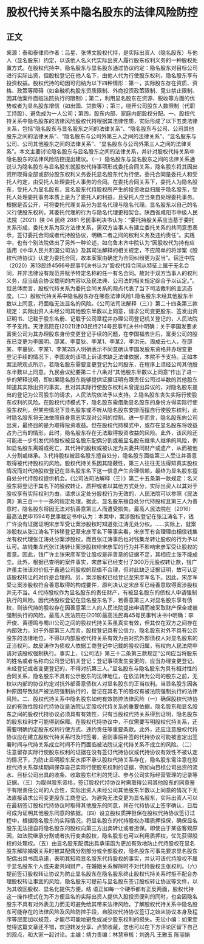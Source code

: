 # 股权代持关系中隐名股东的法律风险防控
## 正文
来源：泰和泰律师作者：吕星、张博文股权代持，是实际出资人（隐名股东）与他人（显名股东）约定，以该他人名义代实际出资人履行股东权利义务的一种股权处置方式。在股权代持中，隐名股东与显名股东通过协议约定：隐名股东对目标公司进行实际出资，但股权登记在他人名下，由他人代为行使股东权利，隐名股东享有投资权益。股权代持的动因可归纳为以下四种情形：第一，实际股东存在资质、资格、政策等障碍（如金融机构股东资质限制、外商投资政策限制、竞业禁止限制、因其他案件面临法院执行的限制）；第二，利用显名股东在资源、税收等方面的优势或者为显名股东增信（如出国、贷款等）；第三，绕开公司股东人数限制（代职工持股）、避免成为一人公司；第四，股东内部、家庭内部股权分配。一、股权代持关系中隐名股东的法律风险股权代持根据其法律性质，实际形成了以下五类法律关系，包括“隐名股东与显名股东之间的法律关系”、“隐名股东与公司、公司其他股东之间的法律关系”、“隐名股东与公司外第三人之间的法律关系”、“显名股东与公司、公司其他股东之间的法律关系”、“显名股东与公司外第三人之间的法律关系”。本文主要讨论隐名股东与显名股东之间的法律关系，并针对股权代持关系中隐名股东的法律风险防控提出建议。（一）隐名股东与显名股东之间的法律关系通说认为隐名股东与显名股东就股权代持事项形成委托合同关系，隐名股东将其因出资所取得全部或部分股东权利义务委托显名股东代为行使。委托合同是委托人和受托人约定，由受托人处理委托人事务的合同。在委托合同关系下，委托人为隐名股东，受托人为显名股东，显名股东代持股权所产生的投资收益归属于隐名股东，受托人处理委托事务本质上是为了委托人的利益，且受托人应当亲自处理委托事务。根据是否公开，可将委托代理关系分为显名代理与隐名代理。显名股东以自己的名义行使股东权利，其委托代理的行为与隐名代理更相契合。陕西省咸阳市中级人民法院（2021）陕 04 民终 2881 号民事判决书认为：“委托持股关系应当基于委托关系形成，委托关系为双方法律关系，需双方当事人有建立委托关系的共同意思表示，签订委托合同或者代持股协议，明确二者之间的权利义务及违约责任”。实践中，也有个别法院做出了另外一种论述，如乌鲁木齐中院认为“因股权代为持有应适用《中华人民共和国公司法》及其司法解释的相关规定，不应简单的将涉案《股权代持协议》认定为委托合同，故本案案由确定为合同纠纷更为妥当”。宿迁中院（2020）苏13民终4566号民事判决书认为“股权代持合同从特征上属于无名合同，并非法律设有规范并赋予特定名称的任一有名合同。故对于双方当事人的权利义务，应当结合协议载明的内容以及民法典、公司法的相关规定综合予以认定。”。但总体而言，股权代持关系为委托合同关系的观点代表了当下司法裁判的主流态度。（二）股权代持关系中隐名股东存在哪些法律风险1.隐名股东未经其他股东半数以上同意，将面临无法显名的风险。《公司法司法解释（三）》第二十四条第三款规定：实际出资人未经公司其他股东半数以上同意，请求公司变更股东、签发出资证明书、记载于股东名册、记载于公司章程并办理公司登记机关登记的，人民法院不予支持。天津高院在(2021)津03民终214号民事判决书中明确：关于李国发要求富奥公司为其办理股东身份变更登记手续的问题，在李国福去世后，富奥公司的股东已变更为李国明、邵某、李蔓狄、李某1、李某2、李洪元、周成云七人，在邵某、李蔓狄、李某1、李某2四人明确表示不同意确认李国发股东资格并办理变更登记手续的情况下，李国发的该项上诉请求缺乏法律依据，本院不予支持。正如本案法院观点所示，若隐名股东需要变更登记为公司股东，在程序上须经公司其他股东半数以上同意。九民会议纪要第二十八条对“其他股东半数以上同意”作出了进一步的解释说明，即如果隐名股东能够提供证据证明有限责任公司过半数的其他股东知道其实际出资的事实，且对其实际行使股东权利未曾提出异议的，对隐名股东提出的登记为公司股东的请求，人民法院依法予以支持。2.隐名股东丧失实际行使股东权利的风险。在股权代持模式下，隐名股东需借助显名股东的身份方得实际行使股东权利，但某些情况下显名股东或不听从隐名股东安排而擅自行使股东权利，此时隐名股东将无法依照自身意志实现对公司的控制。进一步而言，隐名股东向公司出资，最终目的是为取得投资收益。但在股权代持模式中，或存在显名股东将收益占为己有的情形。此时，隐名股东存在无法取得投资收益的风险。此外，该风险还可能进一步引发代持股权被显名股东配偶分割或被显名股东继承人继承的风险，例如显名股东离婚或死亡，其代持的股权或被认定为夫妻共同财产或遗产，从而被他人分割或继承。3.代持股权被显名股东擅自处分，隐名股东面临第三人受让并善意取得被代持股权的风险。股权代持关系因其隐蔽性，第三人往往无法得知真实股权情况而对代持股权登记在显名股东名下这一信息产生合理信赖，最终为显名股东擅自处分代持股权提供机会。《公司法司法解释（三）》第二十五条第一款规定：名义股东将登记于其名下的股权转让、质押或者以其他方式处分，实际出资人以其对于股权享有实际权利为由，请求认定处分股权行为无效的，人民法院可以参照《民法典》第三百一十一条的规定处理。据此，显名股东擅自处分代持股权且第三人为善意时，隐名股东将因无法对抗善意第三人而遭受损失。最高人民法院在（2016）最高法民申1594号民事裁定书中认为：本案中，案涉股权登记在张江涛名下，钱广许没有证据证明宋彦军受让案涉股权时知道张江涛无处分权。……实际上，就案涉股权从张江涛名下转移登记至宋彦军名下等事实看，宋彦军有合理理由相信钱集龙有权代理张江涛处分案涉股权，而且张江涛事后也对钱集龙转让股权的行为予以认可。故钱集龙代张江涛转让案涉股权给宋彦军的行为并不影响宋彦军受让股权的善意。因此，钱广许主张宋彦军受让股权是非善意的证据不足，其相应主张不能成立。此外，根据已查明的案件事实，宋彦军已经支付了300万元股权转让款，钱广许虽主张该对价低于鑫通公司股权的现值不合理，但对此缺乏证据证明，故可认定该股权转让的对价是合理的。另，案涉股权已经登记至宋彦军名下。因此，宋彦军受让案涉股权符合善意取得的构成要件，原判决认定宋彦军已经善意取得案涉股权并无不当。4.代持股权作为显名股东的责任财产，有被显名股东的债权人申请强制执行的风险。因代持股权登记在显名股东名下，若善意第三人对显名股东享有债权，则该代持的股权存在因善意第三人向人民法院提出申请而被采取财产保全或被强制执行的风险。最高人民法院在(2019)最高法民再45号民事判决书中明确：李开俊、黄德鸣与蜀川公司之间的股权代持关系虽真实有效，但其仅在双方之间存在内部效力，对于外部第三人而言，股权登记具有公信力，隐名股东对外不具有公示股东的法律地位，不得以内部股权代持关系有效为由对抗外部债权人对显名股东的正当权利。故皮涛作为债权人依据工商登记中记载的股权归属，有权向人民法院申请对该股权强制执行。事实上，《公司法》第三十二条第三款规定“公司应当将股东的姓名或者名称向公司登记机关登记；登记事项发生变更的，应当办理变更登记。未经登记或者变更登记的，不得对抗第三人。”显名股东与隐名股东为具有相对性的合同关系，隐名股东不具有公示股东的法律地位，在依法转为公司的股东之前，无权以内部的协议约定对抗外部善意债权人对显名股东的正当权利。当显名股东因各种原因导致财产被法院强制执行的，登记在其名下的股权有被法院强制执行的法律风险。二、股权代持关系中隐名股东如何有效防控法律风险（一）确保股权代持协议的有效性股权代持协议是法院认定股权代持关系的重要依据，隐名股东和显名股东之间的股权代持协议必须具有有效性，只有当股权代持关系得到证明，隐名股东的股东权利才可能得到保障。在股权代持协议中，不仅需要写明股权代持关系，还需要明确约定股东权利行使方式、违约责任等重要条款。此外，还应注意股权代持协议应在建立股权代持关系时及时签署，否则事后补签的代持协议可能被鉴定出签署时间与代持关系成立时间不符而面临被法院认定代持关系不成立的风险。（二）注意留存实际行使股东权利的证据在没有签订代持协议或代持协议有效性不被认定的情况下，为防止显明股东反水拒不承认股权代持关系存在，隐名股东需注意在股权代持关系存续期间保存自己实际行使股东权利的证据，例如向目标公司出资的流水、目标公司出具的收条、收取股东红利的凭证、参与公司实际经营管理的记录等证据。（三）为取得股东资格，签订股权代持协议时需取得公司其他股东的同意鉴于有限责任公司的人合性，实际出资人未经公司其他股东半数以上同意的情况下无法直接请求公司变更股东工商登记。为避免无法变更为显名股东，实际出资人可以在最初签订股权代持协议时取得其他股东的同意，并在代持协议上签字确认，日后可成为证明其他股东同意的依据。（四）设立股权质押担保在股权代持协议签订过程中，根据隐名股东的实际情况，将显名股东的代持股权办理质押担保，确保显名股东无法擅自将隐名股东的股权向第三方出卖转让或者担保。即使由于某些客观原因，如法院继承分割或者执行变卖股权，隐名股东也可以利用质押权，优先获得股权的处理权。（五）由显名股东配偶出具承诺函为更加有效地防止代持股权在显名股东解除婚姻关系时被其配偶分割部分或全部股权，隐名股东可事先要求显名股东配偶出具书面承诺，表明其知晓显名股东代持股权的事实，并认可该代持股权不属于显名股东个人或夫妻共同财产，在婚姻关系解除时不对代持股权主张权利。（六）提前签订股权转让协议为防止显名股东在隐名股东终止股权代持关系时拒不配合办理股权转让事宜的风险，隐名股东可提前与显名股东签订股权转让协议等文件，以为其收回股权、显名化提供方便。结 语正如每一个硬币都有正反两面，股权代持这一操作模式在为不方便显名的实际出资人提供入股投资便利的同时，也会因隐名股东不具有对外表见力而无可避免给其带来法律风险。了解股权代持关系中隐名股东可能存在的法律风险及风险防控手段，自股权代持协议签订之始从协议本身及程序等层面加以规范，才能尽可能地避免或减少股东权利的损失。无讼小编：如果您觉得这篇文章还不错，欢迎转发分享、点赞收藏，您也可以在下方评论区留下自己的观点，和大家一起讨论。主编：靖力责编：林慧审核：刘逸凡 王雅玉 陈丽娟